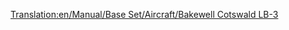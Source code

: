 [[Translation:en/Manual/Base Set/Aircraft/Bakewell Cotswald LB-3]]

{{en/Manual/Base Set/Aircraft/Aircraft|Name=Bakewell Cotswald LB-3
|Image=[[File:en/Manual/Base Set/Aircraft/DouglasDC-3Dakota.png|Bakewell Cotswald]]
|Cost=30,761 (61.522)
|Speed=473 kph (296 MPH)
|Annual=2,756 (5.512)
|Designed=1934
|Lifespan=30
|Capacity=30 passengers & 6 bags of mail
|Description=The Bakewell Cotswald LB-3 is another small plane designed for small airfields
|Real-lifeWikilink=Douglas DC-3
|Real-life=DC-3 Dakota/C-47 Skytrain/Lisunov Li-2/Showa L2D (Plane built by license in USSR and Japan)
}}